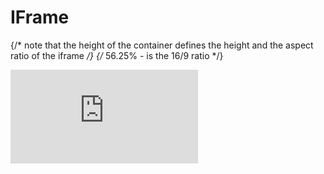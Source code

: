# IFrame

{/* note that the height of the container defines the height and the aspect ratio of the iframe */}
{/* 56.25% - is the 16/9 ratio */}
<div style={{ position: 'relative', width: '100%', height: '56.25%', }}>
    <iframe 
        class="MuiBox-root css-1fttpy4" 
        src="https://demo.arcade.software/Rbwhpk4zro3Uer61iQKL?embed&amp;show_copy_link=true" 
        title="⚙️ Set it up your way!" 
        frameborder="0" 
        loading="lazy" 
        webkitallowfullscreen=""
        mozallowfullscreen=""
        allowfullscreen=""
        allow="clipboard-write"
        style={{ width: '100%', height: '100%', }}
    />
</div>
